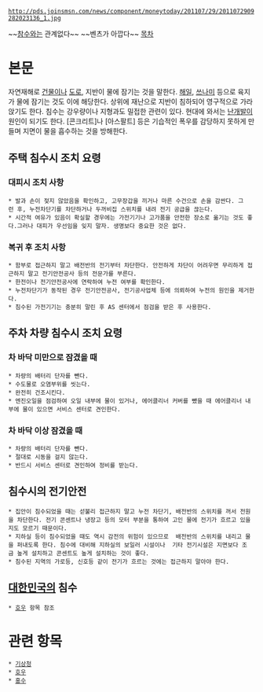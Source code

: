  http://pds.joinsmsn.com/news/component/moneytoday/201107/29/2011072909282023136_1.jpg

~~[[참수]]와는 관계없다~~ ~~벤츠가 아깝다~~
[[목차]]

= 본문 =
자연재해로 [[건물]]이나 [[도로]], 지반이 물에 잠기는 것을 말한다. [[해일]], [[쓰나미]] 등으로 육지가 물에 잠기는 것도 이에 해당한다. 상위에 재난으로 지반이 침하되어 영구적으로 가라앉기도 한다. 침수는 강우량이나 지형과도 밀접한 관련이 있다. 현대에 와서는 [[난개발]]이 원인이 되기도 한다. [콘크리트]나 [아스팔트] 등은 기습적인 폭우를 감당하지 못하게 만들며 지면이 물을 흡수하는 것을 방해한다. 

== 주택 침수시 조치 요령 ==
=== 대피시 조치 사항 ===
 * 발과 손이 젖지 않았음을 확인하고, 고무장갑을 끼거나 마른 수건으로 손을 감싼다. 그런 후, 누전차단기를 차단하거나 두꺼비집 스위치를 내려 전기 공급을 끊는다.
 * 시간적 여유가 있음이 확실할 경우에는 가전기기나 고가품을 안전한 장소로 옮기는 것도 좋다.그러나 대피가 우선임을 잊지 말자. 생명보다 중요한 것은 없다.

=== 복귀 후 조치 사항 ===
 * 함부로 접근하지 말고 배전반의 전기부터 차단한다. 안전하게 차단이 어려우면 무리하게 접근하지 말고 전기안전공사 등의 전문가를 부른다.
 * 한전이나 전기안전공사에 연락하여 누전 여부를 확인한다.
 * 누전차단기가 동작된 경우 전기안전공사, 전기공사업체 등에 의뢰하여 누전의 원인을 제거한다.
 * 침수된 가전기기는 충분히 말린 후 AS 센터에서 점검을 받은 후 사용한다.

== 주차 차량 침수시 조치 요령 ==
=== 차 바닥 미만으로 잠겼을 때 ===
 * 차량의 배터리 단자를 뺀다.
 * 수도물로 오염부위를 씻는다.
 * 완전히 건조시킨다.
 * 엔진오일을 점검하여 오일 내부에 물이 있거나, 에어클리너 커버를 뺐을 때 에어클리너 내부에 물이 있으면 서비스 센터로 견인한다.

=== 차 바닥 이상 잠겼을 때 ===
 * 차량의 배터리 단자를 뺀다.
 * 절대로 시동을 걸지 않는다.
 * 반드시 서비스 센터로 견인하여 정비를 받는다.

== 침수시의 전기안전 ==
 * 집안이 침수되었을 때는 섣불리 접근하지 말고 누전 차단기, 배전반의 스위치를 꺼서 전원을 차단한다. 전기 콘센트나 냉장고 등의 모터 부분을 통하여 고인 물에 전기가 흐르고 있을지도 모르기 때문이다. 
 * 지하실 등이 침수되었을 때도 역시 감전의 위험이 있으므로  배전반의 스위치를 내리고 물을 퍼내도록 한다. 침수에 대비해 지하실의 보일러 시설이나  기타 전기시설은 지면보다 조금 높게 설치하고 콘센트도 높게 설치하는 것이 좋다.
 * 침수된 지역의 가로등, 신호등 같이 전기가 흐르는 것에는 접근하지 말아야 한다.

== [[대한민국]]의 침수 ==
 * [[호우]] 항목 참조

= 관련 항목 =
 * [[기상청]]
 * [[호우]]
 * [[홍수]]
